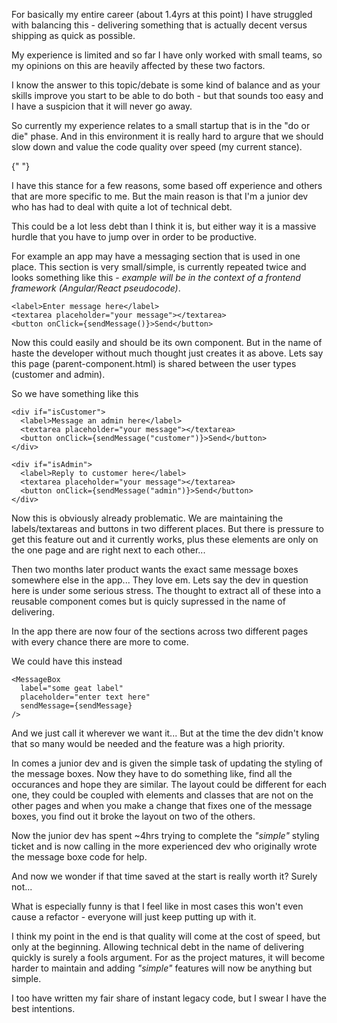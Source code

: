 
<Layout>

<BlogHeader
	title="Quality vs speed"
	date="20/08/2022"
	author="Lachlan Stephan"
	headMeta="Quality vs speed"
/>

For basically my entire career (about 1.4yrs at this point) I have struggled with balancing this - delivering something that is actually decent versus shipping as quick as possible.

My experience is limited and so far I have only worked with small teams, so my opinions on this are heavily affected by these two factors.

I know the answer to this topic/debate is some kind of balance and as your skills improve you start to be able to do both - but that sounds too easy and I have a suspicion that it will never go away.

So currently my experience relates to a small startup that is in the "do or die" phase. And in this environment it is really hard to argure that we should slow down and value the code quality over speed (my current stance).

{" "}

I have this stance for a few reasons, some based off experience and others that are more specific to me. But the main reason is that I'm a junior dev who has had to deal with quite a lot of technical debt.

This could be a lot less debt than I think it is, but either way it is a massive hurdle that you have to jump over in order to be productive.

For example an app may have a messaging section that is used in one place. This section is very small/simple, is currently repeated twice and looks something like this - _example will be in the context of a frontend framework (Angular/React pseudocode)_.

```
<label>Enter message here</label>
<textarea placeholder="your message"></textarea>
<button onClick={sendMessage()}>Send</button>
```

Now this could easily and should be its own component. But in the name of haste the developer without much thought just creates it as above. Lets say this page (parent-component.html) is shared between the user types (customer and admin).

So we have something like this

```
<div if="isCustomer">
  <label>Message an admin here</label>
  <textarea placeholder="your message"></textarea>
  <button onClick={sendMessage("customer")}>Send</button>
</div>

<div if="isAdmin">
  <label>Reply to customer here</label>
  <textarea placeholder="your message"></textarea>
  <button onClick={sendMessage("admin")}>Send</button>
</div>
```

Now this is obviously already problematic. We are maintaining the labels/textareas and buttons in two different places. But there is pressure to get this feature out and it currently works, plus these elements are only on the one page and are right next to each other...

Then two months later product wants the exact same message boxes somewhere else in the app... They love em. Lets say the dev in question here is under some serious stress. The thought to extract all of these into a reusable component comes but is quicly supressed in the name of delivering.

In the app there are now four of the sections across two different pages with every chance there are more to come.

We could have this instead

```
<MessageBox
  label="some geat label"
  placeholder="enter text here"
  sendMessage={sendMessage}
/>
```

And we just call it wherever we want it... But at the time the dev didn't know that so many would be needed and the feature was a high priority.

In comes a junior dev and is given the simple task of updating the styling of the message boxes. Now they have to do something like, find all the occurances and hope they are similar. The layout could be different for each one, they could be coupled with elements and classes that are not on the other pages and when you make a change that fixes one of the message boxes, you find out it broke the layout on two of the others.

Now the junior dev has spent ~4hrs trying to complete the _"simple"_ styling ticket and is now calling in the more experienced dev who originally wrote the message boxe code for help.

And now we wonder if that time saved at the start is really worth it? Surely not...

What is especially funny is that I feel like in most cases this won't even cause a refactor - everyone will just keep putting up with it.

I think my point in the end is that quality will come at the cost of speed, but only at the beginning. Allowing technical debt in the name of delivering quickly is surely a fools argument. For as the project matures, it will become harder to maintain and adding _"simple"_ features will now be anything but simple.

I too have written my fair share of instant legacy code, but I swear I have the best intentions.

<BlogFooter />

</Layout>
